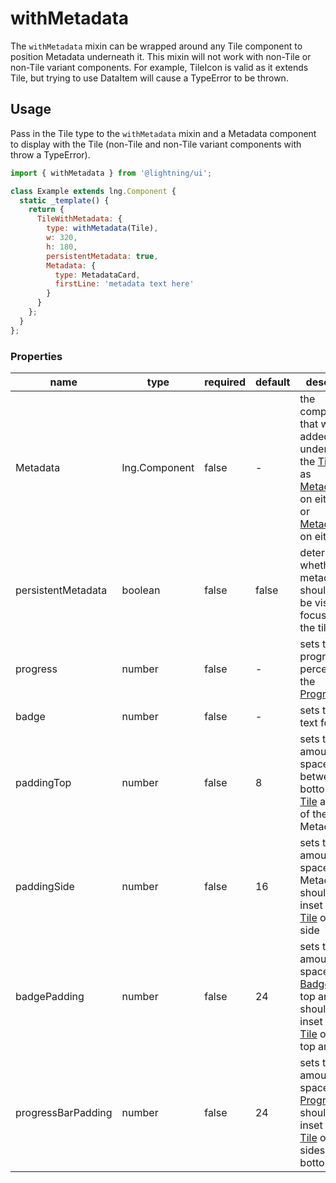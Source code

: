 
# withMetadata

The `withMetadata` mixin can be wrapped around any Tile component to position Metadata underneath it. This mixin will not work with non-Tile or non-Tile variant components. For example, TileIcon is valid as it extends Tile, but trying to use DataItem will cause a TypeError to be thrown.

## Usage

Pass in the Tile type to the `withMetadata` mixin and a Metadata component to display with the Tile (non-Tile and non-Tile variant components with throw a TypeError).

```js
import { withMetadata } from '@lightning/ui';

class Example extends lng.Component {
  static _template() {
    return {
      TileWithMetadata: {
        type: withMetadata(Tile),
        w: 320,
        h: 180,
        persistentMetadata: true,
        Metadata: {
          type: MetadataCard,
          firstLine: 'metadata text here'
        }
      }
    };
  }
};
```

<Canvas>
  <Story id="mixins-withmetadata" />
</Canvas>

### Properties

name|type|required|default|description
--|--|--|--|--
Metadata|lng.Component|false|-|the component that will be added underneath the [Tile](?path=/docs/tile--basic), such as [MetadataCard](?path=/docs/metadatacard--basic) on either side or [MetadataTile](?path=/docs/metadatatile--basic) on either side
persistentMetadata|boolean|false|false|determines whether the metadata should only be visible on focus or all the tile
progress|number|false|-|sets the progress percentage of the [ProgressBar](?path=/docs/progressbar--basic)
badge|number|false|-|sets the title text for [Badge](?path=/docs/badge--basic)
paddingTop|number|false|8|sets the amount of space between the bottom of the [Tile](?path=/docs/tile--basic) and top of the Metadata
paddingSide|number|false|16|sets the amount of space the Metadata should be inset from the [Tile](?path=/docs/tile--basic) on either side
badgePadding|number|false|24|sets the amount of space the [Badge](?path=/docs/badge--basic) on the top and left should be inset from the [Tile](?path=/docs/tile--basic) on the top and left
progressBarPadding|number|false|24|sets the amount of space the [ProgressBar](?path=/docs/progressbar--basic) should be inset from the [Tile](?path=/docs/tile--basic) on the sides and bottom
